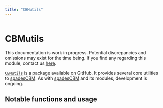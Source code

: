 ```yaml
---
title: "CBMutils"
---
```

```r
```

# CBMutils  {-}

:::{.rmdimportant}
This documentation is work in progress. Potential discrepancies and omissions may exist for the time being. If you find any regarding this module, contact us [here]("https://github.com/PredictiveEcology/CBMutils/issues").
:::

[`CBMutils`](https://github.com/PredictiveEcology/CBMutils/tree/development) is a package available on GitHub. It provides several core utilities to [spadesCBM](https://github.com/PredictiveEcology/spadesCBM). As with [spadesCBM](https://github.com/PredictiveEcology/spadesCBM) and its modules, development is ongoing. 

## Notable functions and usage  {-}
